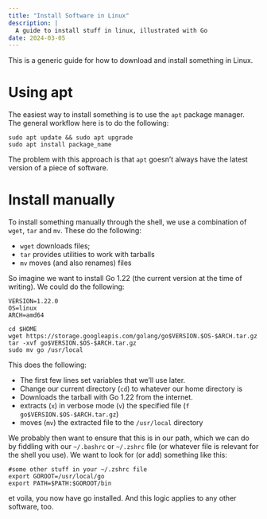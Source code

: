 ```yaml
---
title: "Install Software in Linux"
description: |
  A guide to install stuff in linux, illustrated with Go
date: 2024-03-05
---
```


This is a generic guide for how to download and install something in Linux.

# Using apt

The easiest way to install something is to use the `apt` package manager. The general workflow here is to do the following:

``` shell
sudo apt update && sudo apt upgrade
sudo apt install package_name
```

The problem with this approach is that `apt` goesn't always have the latest version of a piece of software.

# Install manually

To install something manually through the shell, we use a combination of `wget`, `tar` and `mv`. These do the following:

- `wget` downloads files;
- `tar` provides utilities to work with tarballs
- `mv` moves (and also renames) files

So imagine we want to install Go 1.22 (the current version at the time of writing). We could do the following:

``` shell
VERSION=1.22.0
OS=linux
ARCH=amd64

cd $HOME
wget https://storage.googleapis.com/golang/go$VERSION.$OS-$ARCH.tar.gz
tar -xvf go$VERSION.$OS-$ARCH.tar.gz
sudo mv go /usr/local
```

This does the following:

- The first few lines set variables that we'll use later.
- Change our current directory (`cd`) to whatever our home directory is
- Downloads the tarball with Go 1.22 from the internet.
- extracts (`x`) in verbose mode (`v`) the specified file (`f go$VERSION.$OS-$ARCH.tar.gz`)
- moves (`mv`) the extracted file to the `/usr/local` directory

We probably then want to ensure that this is in our path, which we can do by fiddling with our `~/.bashrc` or `~/.zshrc` file (or whatever file is relevant for the shell you use). We want to look for (or add) something like this:

``` shell
#some other stuff in your ~/.zshrc file
export GOROOT=/usr/local/go 
export PATH=$PATH:$GOROOT/bin
```

et voila, you now have go installed. And this logic applies to any other software, too.